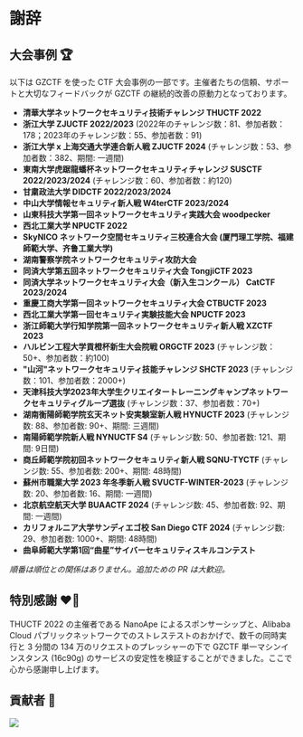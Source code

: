 # 謝辞

## 大会事例 🏆

以下は GZCTF を使った CTF 大会事例の一部です。主催者たちの信頼、サポートと大切なフィードバックが GZCTF の継続的改善の原動力となっております。

- **清華大学ネットワークセキュリティ技術チャレンジ THUCTF 2022**
- **浙江大学 ZJUCTF 2022/2023** (2022年のチャレンジ数：81、参加者数：178；2023年のチャレンジ数：55、参加者数：91)
- **浙江大学 x 上海交通大学連合新人戦 ZJUCTF 2024** (チャレンジ数：53、参加者数：382、期間: 一週間)
- **東南大学虎踞龍蟠杯ネットワークセキュリティチャレンジ SUSCTF 2022/2023/2024** (チャレンジ数：60、参加者数：約120)
- **甘粛政法大学 DIDCTF 2022/2023/2024**
- **中山大学情報セキュリティ新人戦 W4terCTF 2023/2024**
- **山東科技大学第一回ネットワークセキュリティ実践大会 woodpecker**
- **西北工業大学 NPUCTF 2022**
- **SkyNICO ネットワーク空間セキュリティ三校連合大会 (厦門理工学院、福建師範大学、齐鲁工業大学)**
- **湖南警察学院ネットワークセキュリティ攻防大会**
- **同済大学第五回ネットワークセキュリティ大会 TongjiCTF 2023**
- **同済大学ネットワークセキュリティ大会（新入生コンクール） CatCTF 2023/2024**
- **重慶工商大学第一回ネットワークセキュリティ大会 CTBUCTF 2023**
- **西北工業大学第一回セキュリティ実験技能大会 NPUCTF 2023**
- **浙江師範大学行知学院第一回ネットワークセキュリティ新人戦 XZCTF 2023**
- **ハルビン工程大学貢橙杯新生大会院戦 ORGCTF 2023** (チャレンジ数：50+、参加者数：約100)
- **"山河"ネットワークセキュリティ技能チャレンジ SHCTF 2023** (チャレンジ数：101、参加者数：2000+)
- **天津科技大学2023年大学生クリエイタートレーニングキャンプネットワークセキュリティグループ選抜** (チャレンジ数：37、参加者数：70+)
- **湖南衡陽師範学院玄天ネット安実験室新人戦 HYNUCTF 2023** (チャレンジ数: 88、参加者数: 90+、期間: 三週間)
- **南陽師範学院新人戦 NYNUCTF S4** (チャレンジ数: 50、参加者数: 121、期間: 9日間)
- **商丘師範学院初回ネットワークセキュリティ新人戦 SQNU-TYCTF** (チャレンジ数: 55、参加者数: 200+、期間: 48時間)
- **蘇州市職業大学 2023 年冬季新人戦 SVUCTF-WINTER-2023** (チャレンジ数: 20、参加者数: 16、期間: 一週間)
- **北京航空航天大学 BUAACTF 2024** (チャレンジ数: 45、参加者数: 92、期間: 一週間)
- **カリフォルニア大学サンディエゴ校 San Diego CTF 2024** (チャレンジ数: 29、参加者数: 1000+、期間: 48時間)
- **曲阜師範大学第1回“曲星”サイバーセキュリティスキルコンテスト**

_順番は順位との関係はありません。追加ための PR は大歓迎。_

## 特別感謝 ❤️‍🔥

THUCTF 2022 の主催者である NanoApe によるスポンサーシップと、Alibaba Cloud パブリックネットワークでのストレステストのおかげで、数千の同時実行と 3 分間の 134 万のリクエストのプレッシャーの下で GZCTF 単一マシンインスタンス (16c90g) のサービスの安定性を検証することができました。ここで心から感謝申し上げます。

## 貢献者 👋

<a href="https://github.com/GZTimeWalker/GZCTF/graphs/contributors">
  <img src="https://contrib.rocks/image?repo=GZTimeWalker/GZCTF" />
</a>
